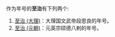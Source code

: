 作为年号的'''至治'''有下列两个:
# [[至治_(大理)|至治 (大理)]]：大理国文武帝段思良的年号。
# [[至治_(元朝)|至治 (元朝)]]：元英宗硕德八剌的年号。

{{disambig|cat=年号消歧义}}